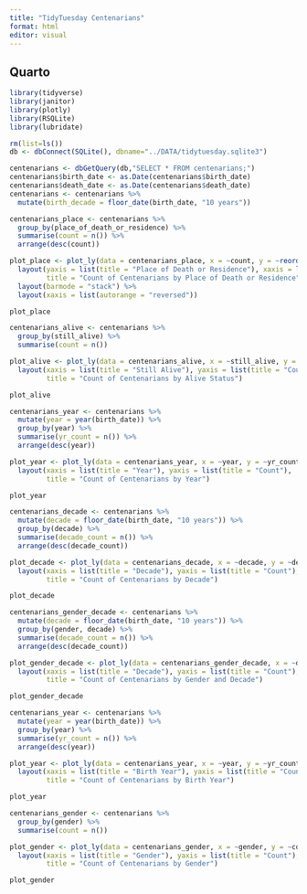 ```yaml
---
title: "TidyTuesday Centenarians"
format: html
editor: visual
---
```


## Quarto

```r
library(tidyverse)
library(janitor)
library(plotly)
library(RSQLite)
library(lubridate)
```
```r
rm(list=ls())
db <- dbConnect(SQLite(), dbname="../DATA/tidytuesday.sqlite3")
```
```r
centenarians <- dbGetQuery(db,"SELECT * FROM centenarians;")
centenarians$birth_date <- as.Date(centenarians$birth_date)
centenarians$death_date <- as.Date(centenarians$death_date)
centenarians <- centenarians %>%
  mutate(birth_decade = floor_date(birth_date, "10 years"))

```


```r
centenarians_place <- centenarians %>%
  group_by(place_of_death_or_residence) %>%
  summarise(count = n()) %>%
  arrange(desc(count))

plot_place <- plot_ly(data = centenarians_place, x = ~count, y = ~reorder(place_of_death_or_residence, -count), type = "bar") %>%
  layout(yaxis = list(title = "Place of Death or Residence"), xaxis = list(title = "Count"),
         title = "Count of Centenarians by Place of Death or Residence") %>%
  layout(barmode = "stack") %>%
  layout(xaxis = list(autorange = "reversed"))

plot_place


```
```r
centenarians_alive <- centenarians %>%
  group_by(still_alive) %>%
  summarise(count = n())

plot_alive <- plot_ly(data = centenarians_alive, x = ~still_alive, y = ~count, type = "bar") %>%
  layout(xaxis = list(title = "Still Alive"), yaxis = list(title = "Count"),
         title = "Count of Centenarians by Alive Status")

plot_alive

```
```r
centenarians_year <- centenarians %>%
  mutate(year = year(birth_date)) %>%
  group_by(year) %>%
  summarise(yr_count = n()) %>%
  arrange(desc(year))

plot_year <- plot_ly(data = centenarians_year, x = ~year, y = ~yr_count, type = "scatter", mode = "lines") %>%
  layout(xaxis = list(title = "Year"), yaxis = list(title = "Count"),
         title = "Count of Centenarians by Year")

plot_year

```
```r
centenarians_decade <- centenarians %>%
  mutate(decade = floor_date(birth_date, "10 years")) %>%
  group_by(decade) %>%
  summarise(decade_count = n()) %>%
  arrange(desc(decade_count))

plot_decade <- plot_ly(data = centenarians_decade, x = ~decade, y = ~decade_count, type = "bar") %>%
  layout(xaxis = list(title = "Decade"), yaxis = list(title = "Count"),
         title = "Count of Centenarians by Decade")

plot_decade

```

```r
centenarians_gender_decade <- centenarians %>%
  mutate(decade = floor_date(birth_date, "10 years")) %>%
  group_by(gender, decade) %>%
  summarise(decade_count = n()) %>%
  arrange(desc(decade_count))

plot_gender_decade <- plot_ly(data = centenarians_gender_decade, x = ~decade, y = ~decade_count, type = "bar", color = ~gender) %>%
  layout(xaxis = list(title = "Decade"), yaxis = list(title = "Count"),
         title = "Count of Centenarians by Gender and Decade")

plot_gender_decade


```
```r
centenarians_year <- centenarians %>%
  mutate(year = year(birth_date)) %>%
  group_by(year) %>%
  summarise(yr_count = n()) %>%
  arrange(desc(year))

plot_year <- plot_ly(data = centenarians_year, x = ~year, y = ~yr_count, type = "scatter", mode = "lines") %>%
  layout(xaxis = list(title = "Birth Year"), yaxis = list(title = "Count"),
         title = "Count of Centenarians by Birth Year")

plot_year

```
```r
centenarians_gender <- centenarians %>%
  group_by(gender) %>%
  summarise(count = n())

plot_gender <- plot_ly(data = centenarians_gender, x = ~gender, y = ~count, type = "bar") %>%
  layout(xaxis = list(title = "Gender"), yaxis = list(title = "Count"),
         title = "Count of Centenarians by Gender")

plot_gender

```


